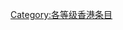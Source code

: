 {{catmore1|[[WikiProject:香港|WikiProject:香港]]}}
{{Articles by Quality|topic=香港|project=香港|format=toc}}
{{CategoryTOC}}
{{cat class | topic=香港|class=甲|sort=香港}}
{{emptycat}}

[[Category:各等级香港条目|Category:各等级香港条目]]